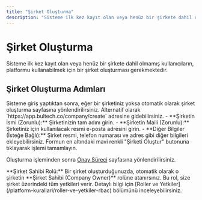 ```yaml
---
title: "Şirket Oluşturma"
description: "Sisteme ilk kez kayıt olan veya henüz bir şirkete dahil olmamış kullanıcıların, platformu kullanabilmek için bir şirket oluşturması gerekmektedir."
---
```


# Şirket Oluşturma

Sisteme ilk kez kayıt olan veya henüz bir şirkete dahil olmamış kullanıcıların, platformu kullanabilmek için bir şirket oluşturması gerekmektedir.

## Şirket Oluşturma Adımları

<Steps>
  <Step title="Sayfaya Erişin">
    Sisteme giriş yaptıktan sonra, eğer bir şirketiniz yoksa otomatik olarak şirket oluşturma sayfasına yönlendirilirsiniz. Alternatif olarak `https://app.bultech.co/company/create` adresine gidebilirsiniz.
  </Step>
  <Step title="Formu Doldurun">
    - **Şirketin İsmi (Zorunlu):** Şirketinizin tam adını girin.
    - **Şirketin Maili (Zorunlu):** Şirketiniz için kullanılacak resmi e-posta adresini girin.
    - **Diğer Bilgiler (İsteğe Bağlı):** Şirket resmi, telefon numarası ve adres gibi diğer bilgileri ekleyebilirsiniz.
  </Step>
  <Step title="Şirketi Oluşturun">
    Formun en altındaki mavi renkli "Şirketi Oluştur" butonuna tıklayarak işlemi tamamlayın.
  </Step>
</Steps>

Oluşturma işleminden sonra [Onay Süreci](/sirket-islemleri/onay-sureci) sayfasına yönlendirilirsiniz.

<Note>
  **Şirket Sahibi Rolü:** Bir şirket oluşturduğunuzda, otomatik olarak o şirketin **Şirket Sahibi (Company Owner)** rolüne atanırsınız. Bu rol, size şirket üzerindeki tüm yetkileri verir. Detaylı bilgi için [Roller ve Yetkiler](/platform-kurallari/roller-ve-yetkiler-rbac) bölümünü inceleyebilirsiniz.
</Note>
